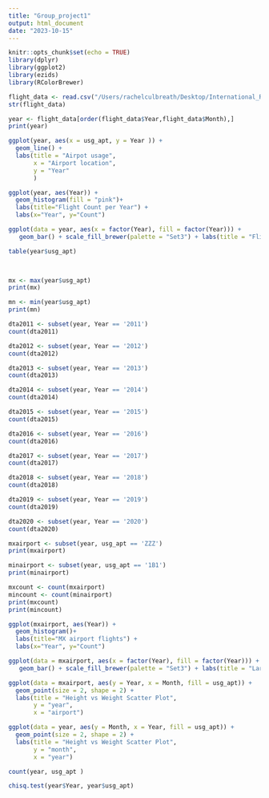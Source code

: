 ```yaml
---
title: "Group_project1"
output: html_document
date: "2023-10-15"
---
```


```r
knitr::opts_chunk$set(echo = TRUE)
library(dplyr) 
library(ggplot2)
library(ezids)
library(RColorBrewer)
```

```r
flight_data <- read.csv("/Users/rachelculbreath/Desktop/International_Report_Departures_Project_1.csv")
str(flight_data)

```

```r
year <- flight_data[order(flight_data$Year,flight_data$Month),]
print(year)


```
                 
```r
ggplot(year, aes(x = usg_apt, y = Year )) +
  geom_line() +
  labs(title = "Airpot usage",
       x = "Airport location",
       y = "Year"
       )

```

```r
ggplot(year, aes(Year)) + 
  geom_histogram(fill = "pink")+
  labs(title="Flight Count per Year") +
  labs(x="Year", y="Count")

```
```r

ggplot(data = year, aes(x = factor(Year), fill = factor(Year))) +
   geom_bar() + scale_fill_brewer(palette = "Set3") + labs(title = "Flight Count per Year", x = "Year", y = "Count")

```

```r

table(year$usg_apt)

  

```


```r
mx <- max(year$usg_apt)
print(mx)

mn <- min(year$usg_apt)
print(mn)
```

```r
dta2011 <- subset(year, Year == '2011')
count(dta2011)

dta2012 <- subset(year, Year == '2012')
count(dta2012)

dta2013 <- subset(year, Year == '2013')
count(dta2013)

dta2014 <- subset(year, Year == '2014')
count(dta2014)

dta2015 <- subset(year, Year == '2015')
count(dta2015)

dta2016 <- subset(year, Year == '2016')
count(dta2016)

dta2017 <- subset(year, Year == '2017')
count(dta2017)

dta2018 <- subset(year, Year == '2018')
count(dta2018)

dta2019 <- subset(year, Year == '2019')
count(dta2019)

dta2020 <- subset(year, Year == '2020')
count(dta2020)
```


```r
mxairport <- subset(year, usg_apt == 'ZZZ')
print(mxairport)

minairport <- subset(year, usg_apt == '1B1')
print(minairport)

mxcount <- count(mxairport)
mincount <- count(minairport)
print(mxcount)
print(mincount)
```
```r

ggplot(mxairport, aes(Year)) + 
  geom_histogram()+
  labs(title="MX airport flights") +
  labs(x="Year", y="Count")

```
```r

ggplot(data = mxairport, aes(x = factor(Year), fill = factor(Year))) +
   geom_bar() + scale_fill_brewer(palette = "Set3") + labs(title = "Largest airport departure Count per Year", x = "Year", y = "Count")

```



```r
ggplot(data = mxairport, aes(y = Year, x = Month, fill = usg_apt)) +
  geom_point(size = 2, shape = 2) + 
  labs(title = "Height vs Weight Scatter Plot",
       y = "year",
       x = "airport")

```

```r
ggplot(data = year, aes(y = Month, x = Year, fill = usg_apt)) +
  geom_point(size = 2, shape = 2) + 
  labs(title = "Height vs Weight Scatter Plot",
       y = "month",
       x = "year")

```

```r
count(year, usg_apt )


```

```r
chisq.test(year$Year, year$usg_apt)

```
